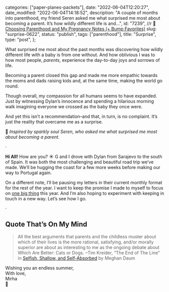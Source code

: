 
  categories: ["paper-planes-packets"],
  date: "2022-06-04T12:20:27",
  date_modified: "2022-06-04T14:18:52",
  description:
    "A couple of months into parenthood, my friend Seren asked me what surprised me most about becoming a parent. It’s how wildly different life is and…",
  id: "7239",
  //r 🍼 [Choosing Parenthood and My Pregnancy Notes (+ Bump Favorites)](/posts/choosing-parenthood-and-my-pregnancy-notes/)
  slug: "surprise-0622",
  status: "publish",
  tags: ["parenthood"],
  title: "Surprise",
  type: "post",
};


What surprised me most about the past months was discovering how wildly different life with a baby is from one without. And how oblivious I was to how most people, _parents_, experience the day-to-day joys and sorrows of life.

Becoming a parent closed this gap and made me more empathic towards the moms and dads raising kids and, at the same time, making the world go round.

Though overall, my compassion for all humans seems to have expanded. Just by witnessing Dylan’s innocence and spending a hilarious morning walk imagining everyone we crossed as the baby they once were.

And yet this isn’t a recommendation–and that, in turn, is no complaint. It’s just the reality that overcame me as a surprise.

💫 _Inspired by sparkly soul Seren, who asked me what surprised me most about becoming a parent._

·

**Hi All!** How are you? ☀️ G and I drove with Dylan from Sarajevo to the south of Spain. It was both the most challenging and beautiful road trip we’ve made. We’ll be hugging the coast for a few more weeks before making our way to Portugal again.

On a different note, I’ll be pausing my letters in their current monthly format for the rest of the year. I want to keep the promise I made to myself to focus on [one big thing](/letters/one-big-thing-0222/) this year. And I’m also hoping to experiment with keeping in touch in a new way. Let’s see how I go.

·

## Quote That’s On My Mind

> All the best arguments that parents and the childless muster about which of their lives is the more rational, satisfying, and/or morally superior are about as interesting to me as the ongoing debate about Which Are Better: Cats or Dogs. –Tim Kreider, “The End of The Line” in [Selfish, Shallow, and Self-Absorbed](https://www.amazon.com/Selfish-Shallow-Self-Absorbed-Sixteen-Decision-ebook/dp/B00JI0W6VE) by Meghan Daum

Wishing you an endless summer,\
With love,\
Mirha\
🐣
